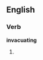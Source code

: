 ==English==

===Verb===
'''invacuating'''

# {{present participle of|invacuate}}
{{count page|[[Wiktionary:Page count]]}}